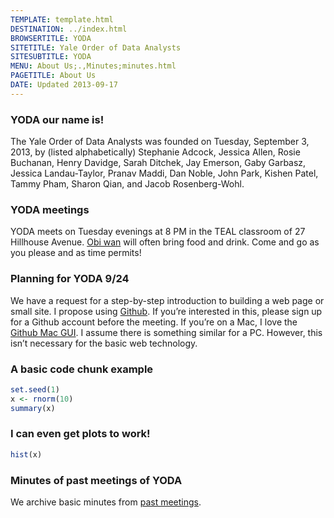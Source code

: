 ```yaml
---
TEMPLATE: template.html
DESTINATION: ../index.html
BROWSERTITLE: YODA
SITETITLE: Yale Order of Data Analysts
SITESUBTITLE: YODA
MENU: About Us;.,Minutes;minutes.html
PAGETITLE: About Us
DATE: Updated 2013-09-17
---
```


### YODA our name is!

The Yale Order of Data Analysts was founded on Tuesday, September 3, 2013, by (listed alphabetically) Stephanie Adcock, Jessica Allen, Rosie Buchanan, Henry Davidge, Sarah Ditchek, Jay Emerson, Gaby Garbasz, Jessica Landau-Taylor, Pranav Maddi, Dan Noble, John Park, Kishen Patel,  Tammy Pham, Sharon Qian, and Jacob Rosenberg-Wohl.

### YODA meetings

YODA meets on Tuesday evenings at 8 PM in the TEAL classroom of 27 Hillhouse Avenue.
[Obi wan](http://www.stat.yale.edu/~jay/)
will often bring food and drink.  Come and go as you please and as time permits!

### Planning for YODA 9/24

We have a request for a step-by-step introduction to building a web
page or small site.  I propose using [Github](http://github.com).
If you're interested in
this, please sign up for a Github account before the meeting.  If you're
on a Mac, I love the [Github Mac GUI](http://mac.github.com).
I assume there is something similar
for a PC.  However, this isn't necessary for the basic web technology.


### A basic code chunk example

```r
set.seed(1)
x <- rnorm(10)
summary(x)
```

### I can even get plots to work!

```r
hist(x)
```

### Minutes of past meetings of YODA

We archive basic minutes from [past meetings](minutes.html).
